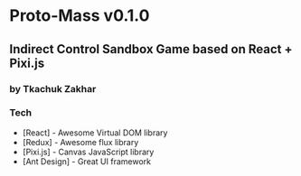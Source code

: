# Proto-Mass v0.1.0
## Indirect Control Sandbox Game based on React + Pixi.js
### by Tkachuk Zakhar

### Tech

* [React] - Awesome Virtual DOM library
* [Redux] - Awesome flux library
* [Pixi.js] - Canvas JavaScript library
* [Ant Design] - Great UI framework